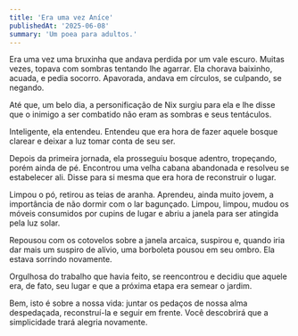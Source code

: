 ```yaml
---
title: 'Era uma vez Aníce'
publishedAt: '2025-06-08'
summary: 'Um poea para adultos.'
---
```


Era uma vez uma bruxinha que andava perdida por um vale escuro. Muitas vezes, topava com sombras tentando lhe agarrar. Ela chorava baixinho, acuada, e pedia socorro. Apavorada, andava em círculos, se culpando, se negando.

Até que, um belo dia, a personificação de Nix surgiu para ela e lhe disse que o inimigo a ser combatido não eram as sombras e seus tentáculos.

Inteligente, ela entendeu. Entendeu que era hora de fazer aquele bosque clarear e deixar a luz tomar conta de seu ser.

Depois da primeira jornada, ela prosseguiu bosque adentro, tropeçando, porém ainda de pé. Encontrou uma velha cabana abandonada e resolveu se estabelecer ali. Disse para si mesma que era hora de reconstruir o lugar.

Limpou o pó, retirou as teias de aranha. Aprendeu, ainda muito jovem, a importância de não dormir com o lar bagunçado. Limpou, limpou, mudou os móveis consumidos por cupins de lugar e abriu a janela para ser atingida pela luz solar.

Repousou com os cotovelos sobre a janela arcaica, suspirou e, quando iria dar mais um suspiro de alívio, uma borboleta pousou em seu ombro. Ela estava sorrindo novamente.

Orgulhosa do trabalho que havia feito, se reencontrou e decidiu que aquele era, de fato, seu lugar e que a próxima etapa era semear o jardim.

Bem, isto é sobre a nossa vida: juntar os pedaços de nossa alma despedaçada, reconstruí-la e seguir em frente. Você descobrirá que a simplicidade trará alegria novamente.
